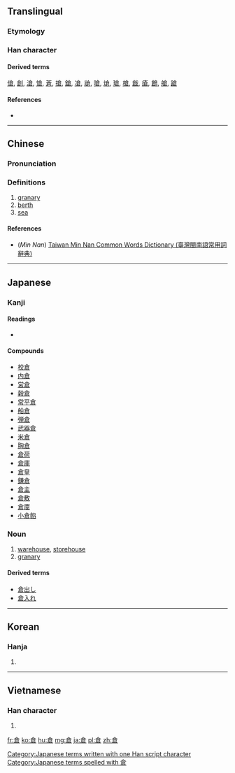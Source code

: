 {{also|仓}}
==Translingual==

===Etymology===
{{Han compound|食|口|t1=food|t2=house|ls=ic}}

===Han character===
{{Han char|rn=9|rad=人|as=08|sn=10|four=80607|canj=OIAR}}

====Derived terms====
[[傖]], [[創]], [[滄]], [[愴]], [[蒼]], [[搶]], [[鎗]], [[凔]], [[牄]], [[嗆]], [[熗]], [[瑲]], [[槍]], [[戧]], [[瘡]], [[鶬]], [[艙]], [[蹌]]

====References====
* {{Han ref|kx=0107.140|dkj=00756|dj=0227.220|hdz=10169.150|uh=5009|ud=20489|bh=ADDC|bd=44508}}

----

==Chinese==
{{zh-forms|s=仓}}

===Pronunciation===
{{zh-pron
|m=cāng
|c=cong1
|h=
|mn=chhng/chhong
|mn_note=chhng - vernacular, chhong - literary
|w=
|mc=y
|oc=y
|ma=|ma2=
|cat=n
}}

===Definitions===
# [[granary]]
# [[berth]]
# [[sea]]

====References====
*(''Min Nan'') [http://twblg.dict.edu.tw/holodict_new/result_detail.jsp?n_no=5711&curpage=1&sample=%E5%80%89&radiobutton=1&querytarget=1&limit=20&pagenum=1&rowcount=4 Taiwan Min Nan Common Words Dictionary (臺灣閩南語常用詞辭典)]

----

==Japanese==

===Kanji===
{{ja-kanji|grade=4|rs=人08}}

====Readings====
* {{ja-readings|goon=[[そう]] ([[sō]])|kanon=[[そう]] ([[sō]])|kun=[[くら]] ([[kura]])}}

====Compounds====
* [[校倉]]
* [[内倉]]
* [[営倉]]
* [[穀倉]]
* [[常平倉]]
* [[船倉]]
* [[弾倉]]
* [[武器倉]]
* [[米倉]]
* [[胸倉]]
* [[倉荷]]
* [[倉庫]]
* [[倉皇]]
* [[鎌倉]]
* [[倉主]]
* [[倉敷]]
* [[倉廩]]
* [[小倉餡]]

===Noun===
{{ja-noun|k|hira=くら|rom=kura}}

# [[warehouse]], [[storehouse]]
# [[granary]]

====Derived terms====
* [[倉出し]]
* [[倉入れ]]

[[Category:Japanese terms written with one Han script character]]
[[Category:Japanese terms spelled with 倉]]

----

==Korean==

===Hanja===
{{ko-hanja|hangeul=창|rv=chang|mr=ch'ang|y=chang}}

# {{defn|lang=ko|sort=人08}}

----

==Vietnamese==

===Han character===
{{vi-hantu|[[thương]]|rs=人08}}

# {{defn|lang=vi|sort=人08}}

[[fr:倉]]
[[ko:倉]]
[[hu:倉]]
[[mg:倉]]
[[ja:倉]]
[[pl:倉]]
[[zh:倉]]